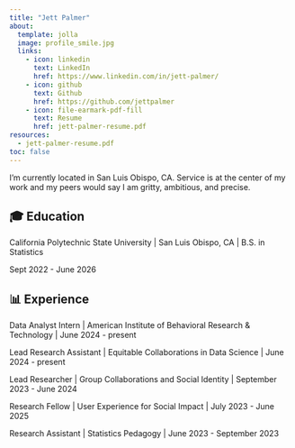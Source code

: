 ```yaml
---
title: "Jett Palmer"
about:
  template: jolla
  image: profile_smile.jpg
  links:
    - icon: linkedin
      text: LinkedIn
      href: https://www.linkedin.com/in/jett-palmer/
    - icon: github
      text: Github
      href: https://github.com/jettpalmer
    - icon: file-earmark-pdf-fill
      text: Resume
      href: jett-palmer-resume.pdf
resources: 
  - jett-palmer-resume.pdf
toc: false
---
```


I'm currently located in San Luis Obispo, CA. Service is at the center of my work and my peers would say I am gritty, ambitious, and precise.

## 🎓 Education

California Polytechnic State University \| San Luis Obispo, CA \| B.S. in Statistics

Sept 2022 - June 2026

## 📊 Experience

Data Analyst Intern \| American Institute of Behavioral Research & Technology \| June 2024 - present

Lead Research Assistant \| Equitable Collaborations in Data Science \| June 2024 - present

Lead Researcher \| Group Collaborations and Social Identity \| September 2023 - June 2024

Research Fellow \| User Experience for Social Impact \| July 2023 - June 2025

Research Assistant \| Statistics Pedagogy \| June 2023 - September 2023
